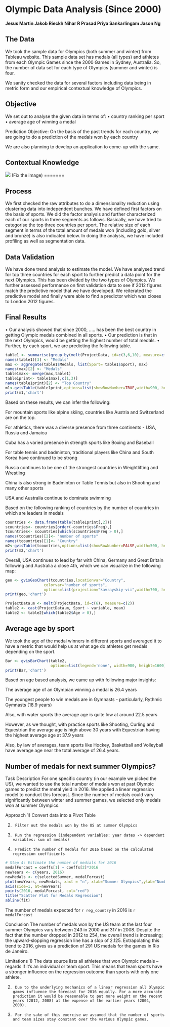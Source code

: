

Olympic Data Analysis (Since 2000)
========================================================

**Jesus Martin
Jakob Rieckh
Nihar R Prasad
Priya Sankarlingam
Jason Ng**


The Data
--------------------------------------------

We took the sample data for Olympics (both summer and winter) from Tableau website. This sample data set has medals (all types) and athletes from each Olympic Games since the 2000 Games in Sydney, Australia. So, the number of data set for each type of Olympics (summer and winter) is four.

We sanity checked the data for several factors including data being in metric form and our empirical contextual knowledge of Olympics.


Objective
--------------------------------------------

We set out to analyse the given data in terms of: 
• country ranking per sport
•	average age of winning a medal 

Prediction Objective: On the basis of the past trends for each country, we are going to do a prediction of the medals won by each country

We are also planning to develop an application to come-up with the same.


Contextual Knowledge
--------------------------------------------

<IMG SRC="https://github.com/hezumartin/Olympics/blob/master/doc/Contextual%20Knowledge.png">
(Fix the image)
=======


Process
--------------------------------------------

We first checked the raw attributes to do a dimensionality reduction using clustering data into independent bunches. We have defined first factors on the basis of sports. We did the factor analysis and further characterized each of our sports in three segments as follows. Basically, we have tried to categorise the top three countries per sport. The relative size of each segment in terms of the total amount of medals won (including gold, silver and bronze) is also indicated below. In doing the analysis, we have included profiling as well as segmentation data. 


Data Validation
--------------------------------------------

We have done trend analysis to estimate the model. We have analysed trend for top three countries for each sport to further predict a data point for the next Olympics. This has been divided by the two types of Olympics. We further assessed performance on first validation data to see if 2012 figures match the predictive model that we have developed.
We reiterated the predictive model and finally were able to find a predictor which was closes to London 2012 figures.


Final Results
--------------------------------------------

•  Our analysis showed that since 2000,  ….. has been the best country in getting Olympic medals combined in all sports.
•	Our prediction is that in the next Olympics,  would be getting the highest number of total medals.
•	Further, by each sport, we are predicting the following table.


```r
table1 <- summarise(group_by(melt(ProjectData, id=c(3,6,10), measure=c(10)),Country, Sport), sum(value))
names(table1)[3] <- "Medals"
max <- aggregate(table1$Medals, list(Sport= table1$Sport), max)
names(max)[2] <- "Medals"
table1max<- merge(max,table1)
table1print<- table1max[,c(1,3)]
names(table1print)[2] <- "Top Country"
m1<-gvisTable(table1print,options=list(showRowNumber=TRUE,width=900, height=min(300,27*50),allowHTML=TRUE,page='disable'))
print(m1,'chart')
````

Based on these results, we can infer the following:


For mountain sports like alpine skiing, countries like Austria and Switzerland are on the top.

For athletics, there was a diverse presence from three continents - USA, Russia and Jamaica

Cuba has a varied presence in strength sports like Boxing and Baseball

For table tennis and badminton, traditional players like China and South Korea have continued to be strong

Russia continues to be one of the strongest countries in Weightlifting and Wrestling

China is also strong in Badminton or Table Tennis but also in Shooting and many other sports

USA and Australia continue to dominate swimming


Based on the following ranking of countries by the number of countries in which are leaders in medals 
```r
countries <- data.frame(table(table1print[,2]))
scountries<- countries[order(-countries$Freq),]
tcountries<- scountries[which(scountries$Freq > 0),]
names(tcountries)[2]<- "number of sports"
names(tcountries)[1]<- "Country"
m2<-gvisTable(tcountries,options=list(showRowNumber=FALSE,width=500, height=min(200,27*20),allowHTML=TRUE,page='disable'))
print(m2,'chart')
```


Overall, USA continues to lead by far with China, Germany and Great Britain following and Australia a close 4th, which we can visualize in the following map:
```r

geo <- gvisGeoChart(tcountries,locationvar="Country", 
                 colorvar="number of sports",
                 options=list(projection="kavrayskiy-vii",width=700, height=500, page='disable'))
print(geo,'chart')
```


```r
ProjectData.m <- melt(ProjectData, id=c(6), measure=c(2))
table2 <- cast(ProjectData.m, Sport ~ variable, mean)
table2 <- table2[which(table2$Age > 0),]
```

Average age by sport
--------------------------------------------
We took the age of the medal winners in different sports and averaged it to have a metric that would help us at what age do athletes get medals depending on the sport. 
```r
Bar <- gvisBarChart(table2,
                    options=list(legend='none', width=900, height=1600))
print(Bar,'chart')
````
Based on age based analysis, we came up with following major insights:


The average age of an Olympian winning a medal is 26.4 years

The youngest people to win medals are in Gymnasts - particularly, Rythmic Gymnasts (18.9 years)

Also, with water sports the average age is quite low at around 22.5 years

However, as we thought, with practice sports like Shooting, Curling and Equestrian the average age is high 
above 30 years with Equestrian having the highest average age at 37.9 years

Also, by law of averages, team sports like Hockey, Basketball and Volleyball have average age near the total average of 26.4 years.



Number of medals for next summer Olympics?
--------------------------------------------

Task Description
For one specific country (in our example we picked the US), we wanted to use the total number of medals won at past Olympic games to predict the metal yield in 2016. We applied a linear regression model to conduct this forecast. Since the number of medals could vary significantly between winter and summer games, we selected only medals won at summer Olympics.
 
Approach
1)      Convert data into a Pivot Table

2)      Filter out the medals won by the US at summer Olympics

3)      Run the regression (independent variables: year dates -> dependent variables: sum of medals)

4)      Predict the number of medals for 2016 based on the calculated regression coefficients



```r

# Step 4: Estimate the number of medials for 2016
medalForcast = coeffs[1] + coeffs[2]*2016 
newYears <- c(years, 2016)
newMedals <- c(selectedSummer, medalForcast)
plot(newYears, newMedals, xaxt = "n", xlab="Summer Olympics",ylab="Number of Medals over all Athletes")
axis(side=1, at=newYears)
points(2016, medalForcast, col="red")
title("Scatter Plot for Medals Regression")
abline(fit)
````


The number of medals expected for `r reg_country` in 2016 is `r medalForcast`

Conclusion
The number of medals won by the US team at the last four summer Olympics vary between 243 in 2000 and 317 in 2008. Despite the fact that the number dropped in 2012 to 254, the overall trend is increasing; the upward-slopping regression line has a slop of 2.125. Extrapolating this trend to 2016, gives us a prediction of 291 US medals for the games in Rio de Janeiro.
 
Limitations
1)      The data source lists all athletes that won Olympic medals – regards if it’s an individual or team sport. This means that team sports have a stronger influence on the regression outcome than sports with only one athlete.

2)      Due to the underlying mechanics of a linear regression all Olympic games influence the forecast for 2016 equally. For a more accurate prediction it would be reasonable to put more weight on the recent years (2012, 2008) at the expense of the earlier years (2004, 2000).

3)      For the sake of this exercise we assumed that the number of sports and team sizes stay constant over the various Olympic games.




